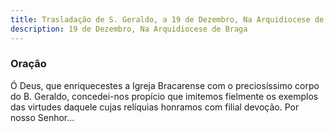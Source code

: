 ```yaml
---
title: Trasladação de S. Geraldo, a 19 de Dezembro, Na Arquidiocese de Braga
description: 19 de Dezembro, Na Arquidiocese de Braga
---
```


### Oração

Ó Deus, que enriquecestes a Igreja Bracarense com o preciosíssimo corpo do B. Geraldo, concedei-nos propício que imitemos fielmente os exemplos das virtudes daquele cujas relíquias honramos com filial devoção. Por nosso Senhor...
